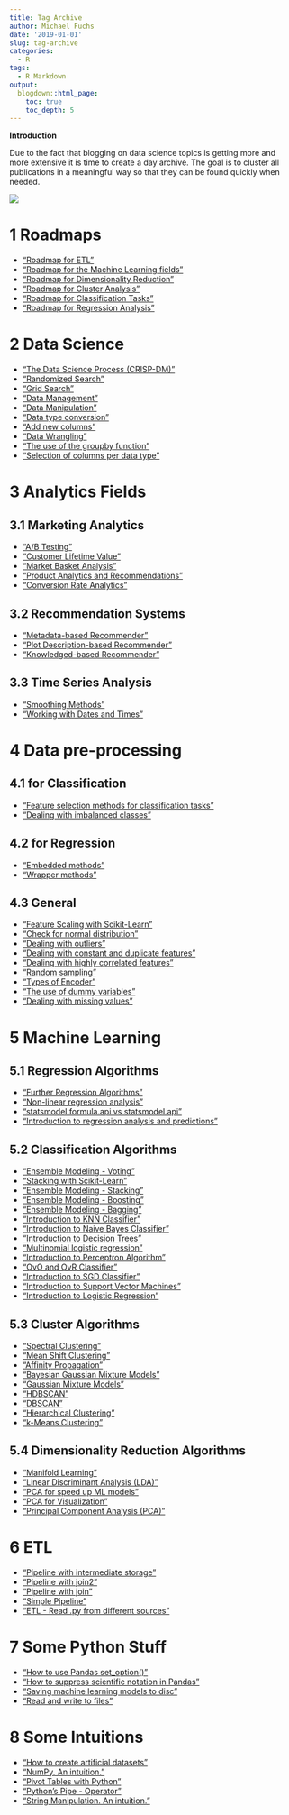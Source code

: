 ```yaml
---
title: Tag Archive
author: Michael Fuchs
date: '2019-01-01'
slug: tag-archive
categories:
  - R
tags:
  - R Markdown
output:
  blogdown::html_page:
    toc: true
    toc_depth: 5
---
```




**Introduction**

Due to the fact that blogging on data science topics is getting more and more extensive it is time to create a day archive. 
The goal is to cluster all publications in a meaningful way so that they can be found quickly when needed.




![](/post/2020-11-18-tag-archive_files/TagArchive.png)



# 1 Roadmaps

+ ["Roadmap for ETL"](https://michael-fuchs-python.netlify.app/2020/11/28/roadmap-for-etl/)
+ ["Roadmap for the Machine Learning fields"](https://michael-fuchs-python.netlify.app/2020/08/20/roadmap-for-the-machine-learning-fields/)
+ ["Roadmap for Dimensionality Reduction"](https://michael-fuchs-python.netlify.app/2020/08/18/roadmap-for-dimensionality-reduction/)
+ ["Roadmap for Cluster Analysis"](https://michael-fuchs-python.netlify.app/2020/07/14/roadmap-for-cluster-analysis/)
+ ["Roadmap for Classification Tasks"](https://michael-fuchs-python.netlify.app/2020/02/19/roadmap-for-classification-tasks/)
+ ["Roadmap for Regression Analysis"](https://michael-fuchs-python.netlify.app/2019/10/14/roadmap-for-regression-analysis/)


# 2 Data Science


+ ["The Data Science Process (CRISP-DM)"](https://michael-fuchs-python.netlify.app/2020/11/07/the-data-science-process-crisp-dm/)
+ ["Randomized Search"](https://michael-fuchs-python.netlify.app/2019/11/06/randomized-search/)
+ ["Grid Search"](https://michael-fuchs-python.netlify.app/2019/11/04/grid-search/)
+ ["Data Management"](https://michael-fuchs-python.netlify.app/2019/04/16/data-management/)
+ ["Data Manipulation"](https://michael-fuchs-python.netlify.app/2019/03/12/data-manipulation/)
+ ["Data type conversion"](https://michael-fuchs-python.netlify.app/2019/03/10/data-type-conversion/)
+ ["Add new columns"](https://michael-fuchs-python.netlify.app/2019/03/06/add-new-columns/)
+ ["Data Wrangling"](https://michael-fuchs-python.netlify.app/2019/03/03/data-wrangling/)
+ ["The use of the groupby function"](https://michael-fuchs-python.netlify.app/2019/05/30/the-use-of-the-groupby-function/)
+ ["Selection of columns per data type"](https://michael-fuchs-python.netlify.app/2019/03/04/selection-of-columns-per-data-type/)



# 3 Analytics Fields

## 3.1 Marketing Analytics

+ ["A/B Testing"](https://michael-fuchs-python.netlify.app/2020/09/29/marketing-a-b-testing/)
+ ["Customer Lifetime Value"](https://michael-fuchs-python.netlify.app/2020/09/22/marketing-customer-lifetime-value/)
+ ["Market Basket Analysis"](https://michael-fuchs-python.netlify.app/2020/09/15/marketing-market-basket-analysis/)
+ ["Product Analytics and Recommendations"](https://michael-fuchs-python.netlify.app/2020/09/08/marketing-product-analytics-and-recommendations/)
+ ["Conversion Rate Analytics"](https://michael-fuchs-python.netlify.app/2020/09/01/marketing-conversion-rate-analytics/)

## 3.2 Recommendation Systems

+ ["Metadata-based Recommender"](https://michael-fuchs-python.netlify.app/2020/10/05/recommendation-systems-metadata-based-recommender/)
+ ["Plot Description-based Recommender"](https://michael-fuchs-python.netlify.app/2020/10/03/recommendation-systems-plot-description-based-recommender/)
+ ["Knowledged-based Recommender"](https://michael-fuchs-python.netlify.app/2020/10/01/recommendation-systems-knowledged-based-recommender/)


## 3.3 Time Series Analysis

+ ["Smoothing Methods"](https://michael-fuchs-python.netlify.app/2020/10/23/time-series-analysis-smoothing-methods/) 
+ ["Working with Dates and Times"](https://michael-fuchs-python.netlify.app/2020/10/19/time-series-analysis-working-with-dates-and-times/)


# 4 Data pre-processing

## 4.1 for Classification

+ ["Feature selection methods for classification tasks"](https://michael-fuchs-python.netlify.app/2020/01/31/feature-selection-methods-for-classification-tasks/)
+ ["Dealing with imbalanced classes"](https://michael-fuchs-python.netlify.app/2020/01/16/dealing-with-imbalanced-classes/)


## 4.2 for Regression

+ ["Embedded methods"](https://michael-fuchs-python.netlify.app/2019/10/08/embedded-methods/)
+ ["Wrapper methods"](https://michael-fuchs-python.netlify.app/2019/09/27/wrapper-methods/)


## 4.3 General

+ ["Feature Scaling with Scikit-Learn"](https://michael-fuchs-python.netlify.app/2019/08/31/feature-scaling-with-scikit-learn/)
+ ["Check for normal distribution "](https://michael-fuchs-python.netlify.app/2019/09/13/check-for-normal-distribution/)
+ ["Dealing with outliers"](https://michael-fuchs-python.netlify.app/2019/08/20/dealing-with-outliers/)
+ ["Dealing with constant and duplicate features"](https://michael-fuchs-python.netlify.app/2019/08/09/dealing-with-constant-and-duplicate-features/)
+ ["Dealing with highly correlated features"](https://michael-fuchs-python.netlify.app/2019/07/28/dealing-with-highly-correlated-features/)
+ ["Random sampling "](https://michael-fuchs-python.netlify.app/2019/05/16/random-sampling/)
+ ["Types of Encoder "](https://michael-fuchs-python.netlify.app/2019/06/16/types-of-encoder/)
+ ["The use of dummy variables"](https://michael-fuchs-python.netlify.app/2019/06/14/the-use-of-dummy-variables/)
+ ["Dealing with missing values"](https://michael-fuchs-python.netlify.app/2019/03/18/dealing-with-missing-values/)



# 5 Machine Learning

## 5.1 Regression Algorithms

+ ["Further Regression Algorithms"](https://michael-fuchs-python.netlify.app/2019/07/24/further-regression-algorithms/)
+ ["Non-linear regression analysis"](https://michael-fuchs-python.netlify.app/2019/07/14/non-linear-regression-analysis/)
+ ["statsmodel.formula.api vs statsmodel.api"](https://michael-fuchs-python.netlify.app/2019/07/02/statsmodel-formula-api-vs-statsmodel-api/)
+ ["Introduction to regression analysis and predictions "](https://michael-fuchs-python.netlify.app/2019/06/28/introduction-to-regression-analysis-and-predictions/)


## 5.2 Classification Algorithms

+ ["Ensemble Modeling - Voting"](https://michael-fuchs-python.netlify.app/2020/05/05/ensemble-modeling-voting/)
+ ["Stacking with Scikit-Learn"](https://michael-fuchs-python.netlify.app/2020/04/29/stacking-with-scikit-learn/)
+ ["Ensemble Modeling - Stacking"](https://michael-fuchs-python.netlify.app/2020/04/24/ensemble-modeling-stacking/)
+ ["Ensemble Modeling - Boosting"](https://michael-fuchs-python.netlify.app/2020/03/26/ensemble-modeling-boosting/)
+ ["Ensemble Modeling - Bagging"](https://michael-fuchs-python.netlify.app/2020/03/07/ensemble-modeling-bagging/)
+ ["Introduction to KNN Classifier"](https://michael-fuchs-python.netlify.app/2019/12/27/introduction-to-knn-classifier/)
+ ["Introduction to Naive Bayes Classifier"](https://michael-fuchs-python.netlify.app/2019/12/15/introduction-to-naive-bayes-classifier/)
+ ["Introduction to Decision Trees"](https://michael-fuchs-python.netlify.app/2019/11/30/introduction-to-decision-trees/)
+ ["Multinomial logistic regression"](https://michael-fuchs-python.netlify.app/2019/11/15/multinomial-logistic-regression/)
+ ["Introduction to Perceptron Algorithm"](https://michael-fuchs-python.netlify.app/2019/11/14/introduction-to-perceptron-algorithm/)
+ ["OvO and OvR Classifier"](https://michael-fuchs-python.netlify.app/2019/11/13/ovo-and-ovr-classifier/)
+ ["Introduction to SGD Classifier"](https://michael-fuchs-python.netlify.app/2019/11/11/introduction-to-sgd-classifier/)
+ ["Introduction to Support Vector Machines"](https://michael-fuchs-python.netlify.app/2019/11/08/introduction-to-support-vector-machines/)
+ ["Introduction to Logistic Regression"](https://michael-fuchs-python.netlify.app/2019/10/31/introduction-to-logistic-regression/)


## 5.3 Cluster Algorithms

+ ["Spectral Clustering"](https://michael-fuchs-python.netlify.app/2020/07/08/spectral-clustering/)
+ ["Mean Shift Clustering"](https://michael-fuchs-python.netlify.app/2020/07/01/mean-shift-clustering/)
+ ["Affinity Propagation"](https://michael-fuchs-python.netlify.app/2020/06/29/affinity-propagation/)
+ ["Bayesian Gaussian Mixture Models"](https://michael-fuchs-python.netlify.app/2020/06/26/bayesian-gaussian-mixture-models/)
+ ["Gaussian Mixture Models"](https://michael-fuchs-python.netlify.app/2020/06/24/gaussian-mixture-models/)
+ ["HDBSCAN"](https://michael-fuchs-python.netlify.app/2020/06/20/hdbscan/)
+ ["DBSCAN"](https://michael-fuchs-python.netlify.app/2020/06/15/dbscan/)
+ ["Hierarchical Clustering"](https://michael-fuchs-python.netlify.app/2020/06/04/hierarchical-clustering/)
+ ["k-Means Clustering"](https://michael-fuchs-python.netlify.app/2020/05/19/k-means-clustering/)


## 5.4 Dimensionality Reduction Algorithms

+ ["Manifold Learning"](https://michael-fuchs-python.netlify.app/2020/08/12/manifold-learning/)
+ ["Linear Discriminant Analysis (LDA)"](https://michael-fuchs-python.netlify.app/2020/08/07/linear-discriminant-analysis-lda/)
+ ["PCA for speed up ML models"](https://michael-fuchs-python.netlify.app/2020/07/31/pca-for-speed-up-ml-models/)
+ ["PCA for Visualization"](https://michael-fuchs-python.netlify.app/2020/07/27/pca-for-visualization/)
+ ["Principal Component Analysis (PCA)"](https://michael-fuchs-python.netlify.app/2020/07/22/principal-component-analysis-pca/)



# 6 ETL

+ ["Pipeline with intermediate storage"](https://michael-fuchs-python.netlify.app/2020/11/27/etl-pipeline-with-intermediate-storage/)
+ ["Pipeline with join2"](https://michael-fuchs-python.netlify.app/2020/11/26/etl-pipeline-with-join2/)
+ ["Pipeline with join"](https://michael-fuchs-python.netlify.app/2020/11/25/etl-pipeline-with-join/)
+ ["Simple Pipeline"](https://michael-fuchs-python.netlify.app/2020/11/24/etl-simple-pipeline/)
+ ["ETL - Read .py from different sources"](https://michael-fuchs-python.netlify.app/2020/11/23/etl-read-py-from-different-sources/)



# 7 Some Python Stuff

+ ["How to use Pandas set_option()"](https://michael-fuchs-python.netlify.app/2019/05/02/how-to-use-pandas-set-option/)
+ ["How to suppress scientific notation in Pandas"](https://michael-fuchs-python.netlify.app/2019/04/28/how-to-suppress-scientific-notation-in-pandas/)
+ ["Saving machine learning models to disc"](https://michael-fuchs-python.netlify.app/2020/02/29/saving-machine-learning-models-to-disc/)
+ ["Read and write to files"](https://michael-fuchs-python.netlify.app/2019/03/01/read-and-write-to-files/)


# 8 Some Intuitions

+ ["How to create artificial datasets"](https://michael-fuchs-python.netlify.app/2019/05/10/how-to-create-artificial-datasets/)
+ ["NumPy. An intuition."](https://michael-fuchs-python.netlify.app/2019/05/07/numpy-an-intuition/)
+ ["Pivot Tables with Python"](https://michael-fuchs-python.netlify.app/2019/04/24/pivot-tables-with-python/)
+ ["Python's Pipe - Operator"](https://michael-fuchs-python.netlify.app/2019/04/04/python-s-pipe-operator/)
+ ["String Manipulation. An intuition."](https://michael-fuchs-python.netlify.app/2019/03/27/string-manipulation-an-intuition/)






